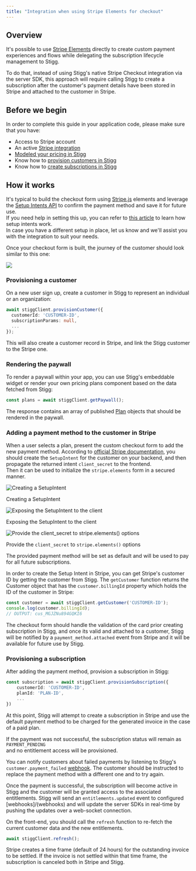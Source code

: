 ```yaml
---
title: "Integration when using Stripe Elements for checkout"
---
```


## Overview

It's possible to use [Stripe Elements](https://stripe.com/docs/payments/elements) directly to create custom payment experiences and flows while delegating the subscription lifecycle management to Stigg.

To do that, instead of using Stigg's native Stripe Checkout integration via the server SDK, this approach will require calling Stigg to create a subscription after the customer's payment details have been stored in Stripe and attached to the customer in Stripe.

  
## Before we begin

In order to complete this guide in your application code, please make sure that you have:

* Access to Stripe account
* An active [Stripe integration](/stripe)
* [Modeled your pricing in Stigg](/modeling-your-pricing)
* Know how to [provision customers in Stigg](/provisioning-customers)
* Know how to [create subscriptions in Stigg](/creating-subscriptions)
  
## How it works

It's typical to build the checkout form using [Stripe.js](https://stripe.com/docs/js/setup%5Fintents/payment%5Fmethod) elements and leverage the [Setup Intents API](https://stripe.com/docs/payments/setup-intents) to confirm the payment method and save it for future use.  
If you need help in setting this up, you can refer to [this article](https://stripe.com/docs/payments/save-and-reuse) to learn how setup intents work.  
In case you have a different setup in place, let us know and we'll assist you with the integration to suit your needs.

Once your checkout form is built, the journey of the customer should look similar to this one:

![](/images/227a518-swimlanes-b4e01d4d56045e21531ccc88e76f135f.png)

  
### Provisioning a customer

On a new user sign up, create a customer in Stigg to represent an individual or an organization:

```typescript TypeScript
await stiggClient.provisionCustomer({ 
  customerId: 'CUSTOMER-ID', 
  subscriptionParams: null,
  ... 
});
```

This will also create a customer record in Stripe, and link the Stigg customer to the Stripe one.

### Rendering the paywall

To render a paywall within your app, you can use Stigg's embeddable widget or render your own pricing plans component based on the data fetched from Stigg:

```typescript TypeScript
const plans = await stiggClient.getPaywall();
```

The response contains an array of published [Plan](https://js-sdk-docs.stigg.io/index.html#Plan) objects that should be rendered in the paywall.

### Adding a payment method to the customer in Stripe

When a user selects a plan, present the custom checkout form to add the new payment method. According to [official Stripe documentation](https://stripe.com/docs/payments/save-and-reuse), you should create the `SetupIntent` for the customer on your backend, and then propagate the returned intent `client_secret` to the frontend.  
Then it can be used to initialize the `stripe.elements` form in a secured manner.

![Creating a SetupIntent](/images/175faa0-image.png)

Creating a SetupIntent

![Exposing the SetupIntent to the client](/images/9f21b14-image_2.png)

Exposing the SetupIntent to the client

![Provide the `client_secret` to `stripe.elements()` options](/images/e032309-image_3.png)

Provide the `client_secret` to `stripe.elements()` options

<Warning>
 The provided payment method will be set as default and will be used to pay for all future subscriptions.
 </Warning>

In order to create the Setup Intent in Stripe, you can get Stripe's customer ID by getting the customer from Stigg. The `getCustomer` function returns the Customer object that has the `customer.billingId` property which holds the ID of the customer in Stripe:

```typescript TypeScript
const customer = await stiggClient.getCustomer('CUSTOMER-ID');
console.log(customer.billingId);
// OUTPUT: cus_MGJZNu894GQKI6
```

The checkout form should handle the validation of the card prior creating subscription in Stigg, and once its valid and attached to a customer, Stigg will be notified by a `payment_method.attached` event from Stripe and it will be available for future use by Stigg.

### Provisioning a subscription

After adding the payment method, provision a subscription in Stigg:

```typescript TypeScript
const subscription = await stiggClient.provisionSubscription({
    customerId: 'CUSTOMER-ID',
    planId: 'PLAN-ID',
    ...
})
```

At this point, Stigg will attempt to create a subscription in Stripe and use the default payment method to be charged for the generated invoice in the case of a paid plan.

If the payment was not successful, the subscription status will remain as `PAYMENT_PENDING`  
and no entitlement access will be provisioned.

You can notify customers about failed payments by listening to Stigg's `customer.payment_failed` [webhook](webhooks). The customer should be instructed to replace the payment method with a different one and to try again.

Once the payment is successful, the subscription will become active in Stigg and the customer will be granted access to the associated entitlements. Stigg will send an `entitlements.updated` event to configured [webhooks]/(webhooks) and will update the server SDKs in real-time by pushing the updates over a web-socket connection.

On the front-end, you should call the `refresh` function to re-fetch the current customer data and the new entitlements.

```typescript TypeScript
await stiggClient.refresh();
```

<Warning> 
Stripe creates a time frame (default of 24 hours) for the outstanding invoice to be settled. If the invoice is not settled within that time frame, the subscription is canceled both in Stripe and Stigg.
</Warning>